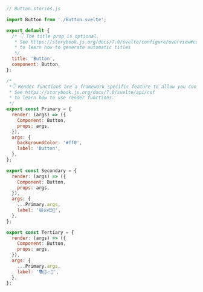 ```js
// Button.stories.js

import Button from './Button.svelte';

export default {
  /* 👇 The title prop is optional.
   * See https://storybook.js.org/docs/7.0/svelte/configure/overview#configure-story-loading
   * to learn how to generate automatic titles
   */
  title: 'Button',
  component: Button,
};

/*
 *👇 Render functions are a framework specific feature to allow you control on how the component renders.
 * See https://storybook.js.org/docs/7.0/svelte/api/csf
 * to learn how to use render functions.
 */
export const Primary = {
  render: (args) => ({
    Component: Button,
    props: args,
  }),
  args: {
    backgroundColor: '#ff0',
    label: 'Button',
  },
};

export const Secondary = {
  render: (args) => ({
    Component: Button,
    props: args,
  }),
  args: {
    ...Primary.args,
    label: '😄👍😍💯',
  },
};

export const Tertiary = {
  render: (args) => ({
    Component: Button,
    props: args,
  }),
  args: {
    ...Primary.args,
    label: '📚📕📈🤓',
  },
};
```